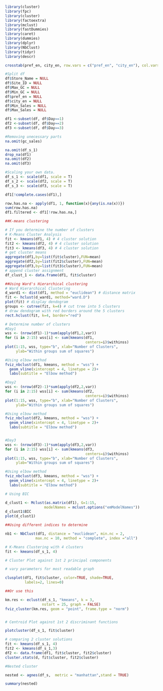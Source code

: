 ```{r}

```


```{r}
library(cluster) 
library(fpc)
library(cluster)
library(factoextra)
library(mclust)
library(fastDummies)
library(caret)
library(dummies)
library(dplyr)
library(NbClust)
library(tidyr)
library(descr)


```

```{r}
crosstab(pref_en, city_en, row.vars = c("pref_en", "city_en"), col.vars = "Day", type = "f")

```


```{r}
#Split df
df$Store_Name = NULL
df$Site_ID = NULL
df$Max_GC = NULL
df$Min_GC = NULL
df$pref_en = NULL
df$city_en = NULL
df$Min_Sales = NULL
df$Max_Sales = NULL

df1 <-subset(df, df$Day==1)
df2 <-subset(df, df$Day==2)
df3 <-subset(df, df$Day==3)
```


```{r}
#Removing unecessary parts
na.omit(gc_sales)

na.omit(df_s_1)
drop_na(df1)
na.omit(df2)
na.omit(df3)

#Scaling your own data. 
df_s_1 <- scale(df1, scale = T)
df_s_2 <- scale(df2, scale = T)
df_s_3 <- scale(df3, scale = T)
```

```{r}
df1[!complete.cases(df1),]

row.has.na <- apply(df1, 1, function(x){any(is.na(x))})
sum(row.has.na)
df1.filtered <- df1[!row.has.na,]
```

```{r}
##K-means clustering

# If you determine the number of clusters
# K-Means Cluster Analysis
fit <- kmeans(df1, 4) # 4 cluster solution
fit2 <- kmeans(df2, 4) # 4 cluster solution
fit3 <- kmeans(df3, 4) # 4 cluster solution
# get cluster means 
aggregate(df1,by=list(fit$cluster),FUN=mean)
aggregate(df2,by=list(fit2$cluster),FUN=mean)
aggregate(df3,by=list(fit3$cluster),FUN=mean)
# append cluster assignment
df_clust_1 <- data.frame(df1, fit$cluster)
```


```{r}
##Using Ward's Hierarchical clustering
# Ward Hierarchical Clustering
d_ward1 <- dist(df1, method = "euclidean") # distance matrix
fit <- hclust(d_ward1, method="ward.D") 
plot(fit) # display dendogram
groups <- cutree(fit, k=4) # cut tree into 5 clusters
# draw dendogram with red borders around the 5 clusters 
rect.hclust(fit, k=4, border="red")
```


```{r}
# Determine number of clusters 
#Day1
wss <- (nrow(df1)-1)*sum(apply(df1,2,var))
for (i in 2:15) wss[i] <- sum(kmeans(df1, 
                                     centers=i)$withinss)
plot(1:15, wss, type="b", xlab="Number of Clusters",
     ylab="Within groups sum of squares")

#Using elbow method
fviz_nbclust(df1, kmeans, method = "wss") +
  geom_vline(xintercept = 4, linetype = 2)+
  labs(subtitle = "Elbow method")

#Day2
wss <- (nrow(df2)-1)*sum(apply(df2,2,var))
for (i in 2:15) wss[i] <- sum(kmeans(df2, 
                                     centers=i)$withinss)
plot(1:15, wss, type="b", xlab="Number of Clusters",
     ylab="Within groups sum of squares")

#Using elbow method
fviz_nbclust(df2, kmeans, method = "wss") +
  geom_vline(xintercept = 4, linetype = 2)+
  labs(subtitle = "Elbow method")


#Day3
wss <- (nrow(df3)-1)*sum(apply(df3,2,var))
for (i in 2:15) wss[i] <- sum(kmeans(df3, 
                                     centers=i)$withinss)
plot(1:15, wss, type="b", xlab="Number of Clusters",
     ylab="Within groups sum of squares")

#Using elbow method
fviz_nbclust(df3, kmeans, method = "wss") +
  geom_vline(xintercept = 4, linetype = 2)+
  labs(subtitle = "Elbow method")
```


```{r}
# Using BIC

d_clust1 <- Mclust(as.matrix(df1), G=1:15, 
                  modelNames = mclust.options("emModelNames"))
d_clust1$BIC
plot(d_clust1)

##Using different indices to determine

nb1 <- NbClust(df1, distance = "euclidean", min.nc = 2,
              max.nc = 10, method = "complete", index ="all")

# K-Means Clustering with 4 clusters
fit <- kmeans(df_s_1, 4)

# Cluster Plot against 1st 2 principal components

# vary parameters for most readable graph

clusplot(df1, fit$cluster, color=TRUE, shade=TRUE, 
         labels=2, lines=0)

##Or use this

km.res <- eclust(df_s_1, "kmeans", k = 3,
                 nstart = 25, graph = FALSE)
fviz_cluster(km.res, geom = "point", frame.type = "norm")


# Centroid Plot against 1st 2 discriminant functions

plotcluster(df_s_1, fit$cluster)

# comparing 2 cluster solutions
fit <- kmeans(df_s_1, 4)
fit2 <- kmeans(df_s_1,3)
df2 <- data.frame(df1, fit$cluster, fit2$cluster)
cluster.stats(d, fit$cluster, fit2$cluster)

#Nested cluster

nested <- agnes(df_s,  metric = "manhattan",stand = TRUE)

summary(nested)
```